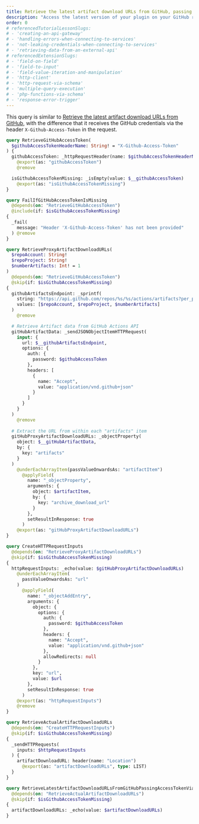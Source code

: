 ```yaml
---
title: Retrieve the latest artifact download URLs from GitHub, passing the access token via a header
description: "Access the latest version of your plugin on your GitHub repo, while passing the access token via a header (eg: for an API gateway)"
order: 0
# referencedTutorialLessonSlugs:
# - 'creating-an-api-gateway'
# - 'handling-errors-when-connecting-to-services'
# - 'not-leaking-credentials-when-connecting-to-services'
# - 'retrieving-data-from-an-external-api'
# referencedExtensionSlugs:
# - 'field-on-field'
# - 'field-to-input'
# - 'field-value-iteration-and-manipulation'
# - 'http-client'
# - 'http-request-via-schema'
# - 'multiple-query-execution'
# - 'php-functions-via-schema'
# - 'response-error-trigger'
---
```


This query is similar to [Retrieve the latest artifact download URLs from GitHub](/library/retrieve-latest-artifact-download-urls-from-github), with the difference that it receives the GitHub credentials via the header `X-Github-Access-Token` in the request.

```graphql
query RetrieveGitHubAccessToken(
  $githubAccessTokenHeaderName: String! = "X-Github-Access-Token"
) {
  githubAccessToken: _httpRequestHeader(name: $githubAccessTokenHeaderName)
    @export(as: "githubAccessToken")
    @remove

  isGithubAccessTokenMissing: _isEmpty(value: $__githubAccessToken)
    @export(as: "isGithubAccessTokenMissing")
}

query FailIfGitHubAccessTokenIsMissing
  @depends(on: "RetrieveGitHubAccessToken")
  @include(if: $isGithubAccessTokenMissing)
{
  _fail(
    message: "Header 'X-Github-Access-Token' has not been provided"
  ) @remove
}

query RetrieveProxyArtifactDownloadURLs(
  $repoAccount: String!
  $repoProject: String!
  $numberArtifacts: Int! = 1
)
  @depends(on: "RetrieveGitHubAccessToken")
  @skip(if: $isGithubAccessTokenMissing)
{
  githubArtifactsEndpoint: _sprintf(
    string: "https://api.github.com/repos/%s/%s/actions/artifacts?per_page=%s",
    values: [$repoAccount, $repoProject, $numberArtifacts]
  )
    @remove

  # Retrieve Artifact data from GitHub Actions API
  gitHubArtifactData: _sendJSONObjectItemHTTPRequest(
    input: {
      url: $__githubArtifactsEndpoint,
      options: {
        auth: {
          password: $githubAccessToken
        },
        headers: [
          {
            name: "Accept",
            value: "application/vnd.github+json"
          }
        ]
      }
    }
  )
    @remove
  
  # Extract the URL from within each "artifacts" item
  gitHubProxyArtifactDownloadURLs: _objectProperty(
    object: $__gitHubArtifactData,
    by: {
      key: "artifacts"
    }
  )
    @underEachArrayItem(passValueOnwardsAs: "artifactItem")
      @applyField(
        name: "_objectProperty",
        arguments: {
          object: $artifactItem,
          by: {
            key: "archive_download_url"
          }
        },
        setResultInResponse: true
      )
    @export(as: "gitHubProxyArtifactDownloadURLs")
}

query CreateHTTPRequestInputs
  @depends(on: "RetrieveProxyArtifactDownloadURLs")
  @skip(if: $isGithubAccessTokenMissing)
{
  httpRequestInputs: _echo(value: $gitHubProxyArtifactDownloadURLs)
    @underEachArrayItem(
      passValueOnwardsAs: "url"
    )
      @applyField(
        name: "_objectAddEntry",
        arguments: {
          object: {
            options: {
              auth: {
                password: $githubAccessToken
              },
              headers: {
                name: "Accept",
                value: "application/vnd.github+json"
              },
              allowRedirects: null
            }
          },
          key: "url",
          value: $url
        },
        setResultInResponse: true
      )
    @export(as: "httpRequestInputs")
    @remove
}

query RetrieveActualArtifactDownloadURLs
  @depends(on: "CreateHTTPRequestInputs")
  @skip(if: $isGithubAccessTokenMissing)
{
  _sendHTTPRequests(
    inputs: $httpRequestInputs
  ) {
    artifactDownloadURL: header(name: "Location")
      @export(as: "artifactDownloadURLs", type: LIST)
  }
}

query RetrieveLatestArtifactDownloadURLsFromGitHubPassingAccessTokenViaHeader
  @depends(on: "RetrieveActualArtifactDownloadURLs")
  @skip(if: $isGithubAccessTokenMissing)
{
  artifactDownloadURLs: _echo(value: $artifactDownloadURLs)
}
```
